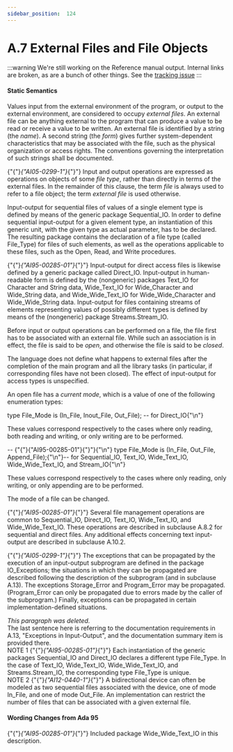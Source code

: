 ---
sidebar_position:  124
---

# A.7 External Files and File Objects

:::warning
We're still working on the Reference manual output.  Internal links are broken,
as are a bunch of other things.
See the [tracking issue](https://github.com/ada-lang-io/ada-lang-io/issues/20)
:::



#### Static Semantics

<p>Values input from the external environment of the program, or output to the external environment, are considered to occupy <em>external files</em>. An external file can be anything external to the program that can produce a value to be read or receive a value to be written. An external file is identified by a string (the <em>name</em>). A second string (the <em>form</em>) gives further system-dependent characteristics that may be associated with the file, such as the physical organization or access rights. The conventions governing the interpretation of such strings shall be documented.<br /></p>

<p>{"{"}<em>{"AI05-0299-1"}</em>{"}"} Input and output operations are expressed as operations on objects of some <em>file type</em>, rather than directly in terms of the external files. In the remainder of this clause, the term <em>file</em> is always used to refer to a file object; the term <em>external file</em> is used otherwise.<br /></p>

<p>Input-output for sequential files of values of a single element type is defined by means of the generic package Sequential_IO. In order to define sequential input-output for a given element type, an instantiation of this generic unit, with the given type as actual parameter, has to be declared. The resulting package contains the declaration of a file type (called File_Type) for files of such elements, as well as the operations applicable to these files, such as the Open, Read, and Write procedures.<br /></p>

<p>{"{"}<em>{"AI95-00285-01"}</em>{"}"} Input-output for direct access files is likewise defined by a generic package called Direct_IO. Input-output in human-readable form is defined by the (nongeneric) packages Text_IO for Character and String data, Wide_Text_IO for Wide_Character and Wide_String data, and Wide_Wide_Text_IO for Wide_Wide_Character and Wide_Wide_String data. Input-output for files containing streams of elements representing values of possibly different types is defined by means of the (nongeneric) package Streams.Stream_IO.<br /></p>

<p>Before input or output operations can be performed on a file, the file first has to be associated with an external file. While such an association is in effect, the file is said to be <em>open</em>, and otherwise the file is said to be <em>closed</em>.<br /></p>

<p>The language does not define what happens to external files after the completion of the main program and all the library tasks (in particular, if corresponding files have not been closed). The effect of input-output for access types is unspecified.<br /></p>

<p>An open file has a <em>current mode</em>, which is a value of one of the following enumeration types: <br /></p>

<CodeBlock>
type File_Mode is (In_File, Inout_File, Out_File);  --  for Direct_IO{"\n"}

</CodeBlock>
<p>These values correspond respectively to the cases where only reading, both reading and writing, or only writing are to be performed. <br /></p>

<CodeBlock>
--  {"{"}{"AI95-00285-01"}{"}"}{"\n"} type File_Mode is (In_File, Out_File, Append_File);{"\n"}--  for Sequential_IO, Text_IO, Wide_Text_IO, Wide_Wide_Text_IO, and Stream_IO{"\n"}

</CodeBlock>
<p>These values correspond respectively to the cases where only reading, only writing, or only appending are to be performed.<br /></p>

<p>The mode of a file can be changed. <br /></p>

<p>{"{"}<em>{"AI95-00285-01"}</em>{"}"} Several file management operations are common to Sequential_IO, Direct_IO, Text_IO, Wide_Text_IO, and Wide_Wide_Text_IO. These operations are described in subclause A.8.2 for sequential and direct files. Any additional effects concerning text input-output are described in subclause A.10.2.<br /></p>

<p>{"{"}<em>{"AI05-0299-1"}</em>{"}"} The exceptions that can be propagated by the execution of an input-output subprogram are defined in the package IO_Exceptions; the situations in which they can be propagated are described following the description of the subprogram (and in subclause A.13). The exceptions Storage_Error and Program_Error may be propagated. (Program_Error can only be propagated due to errors made by the caller of the subprogram.) Finally, exceptions can be propagated in certain implementation-defined situations. <br /></p>

<Admonition type="aarm" aarm="note" title="Note: ">
<em>This paragraph was deleted.</em><br /></Admonition>

<Admonition type="aarm" aarm="discussion" title="Discussion: ">
<strong></strong>The last sentence here is referring to the documentation requirements in A.13, "Exceptions in Input-Output", and the documentation summary item is provided there. <br /></Admonition>

<Admonition type="aarm" aarm="note" title="Note: ">
NOTE 1   {"{"}<em>{"AI95-00285-01"}</em>{"}"} Each instantiation of the generic packages Sequential_IO and Direct_IO declares a different type File_Type. In the case of Text_IO, Wide_Text_IO, Wide_Wide_Text_IO, and Streams.Stream_IO, the corresponding type File_Type is unique.<br /></Admonition>

<Admonition type="aarm" aarm="note" title="Note: ">
NOTE 2   {"{"}<em>{"AI12-0440-1"}</em>{"}"} A bidirectional device can often be modeled as two sequential files associated with the device, one of mode In_File, and one of mode Out_File. An implementation can restrict the number of files that can be associated with a given external file. <br /></Admonition>


#### Wording Changes from Ada 95

<Admonition type="aarm" aarm="note" title="Note: ">
{"{"}<em>{"AI95-00285-01"}</em>{"}"} Included package Wide_Wide_Text_IO in this description. <br /></Admonition>

